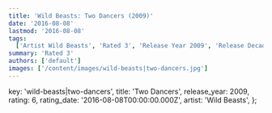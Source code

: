 ```yaml
---
title: 'Wild Beasts: Two Dancers (2009)'
date: '2016-08-08'
lastmod: '2016-08-08'
tags:
  ['Artist Wild Beasts', 'Rated 3', 'Release Year 2009', 'Release Decade 2000']
summary: 'Rated 3'
authors: ['default']
images: ['/content/images/wild-beasts|two-dancers.jpg']
---
```


  key: 'wild-beasts|two-dancers',
  title: 'Two Dancers',
  release_year: 2009,
  rating: 6,
  rating_date: '2016-08-08T00:00:00.000Z',
  artist: 'Wild Beasts',
};

<MusicRating data={data} />
